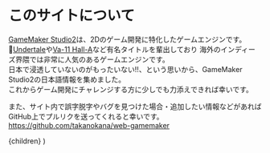 
# このサイトについて

[GameMaker Studio2](https://www.yoyogames.com/en/get)は、2Dのゲーム開発に特化したゲームエンジンです。  
[Undertale](https://undertale.jp/)や[Va-11 Hall-A](https://store.steampowered.com/app/447530/VA11_HallA_Cyberpunk_Bartender_Action/)など有名タイトルを輩出しており
海外のインディーズ界隈では非常に人気のあるゲームエンジンです。  
日本で浸透していないのがもったいない!!、という思いから、GameMaker Studio2の日本語情報を集めました。  
これからゲーム開発にチャレンジする方に少しでも力添えできれば幸いです。

また、サイト内で誤字脱字やバグを見つけた場合・追加したい情報などがあれば
GitHub上でプルリクを送ってくれると幸いです。
https://github.com/takanokana/web-gamemaker


  <Layer>
    <Head>
        <title>ホーム | GameMaker Studio2 JP Club</title>
        <meta name="description" content="GameMaker Studio2の日本語情報を発信するサイトのトップページです。"/>
    </Head>
    {children}
  </Layer>
)